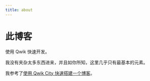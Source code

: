 ```yaml
---
title: about
---
```


# 此博客

使用 Qwik 快速开发。

我没有夹杂太多东西进来，并且如你所知，这里几乎只有最基本的元素。

我参考了[使用 Qwik City 快速搭建一个博客](https://blog.sww.moe/post/qwik-blog/)。

